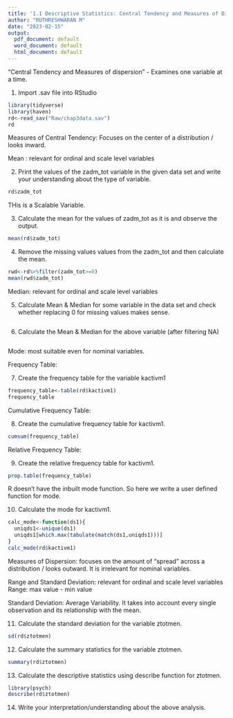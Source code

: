 ---
title: '1.1 Descriptive Statistics: Central Tendency and Measures of Dispersion'
author: "RUTHRESHWARAN M"
date: "2023-02-15"
output:
  pdf_document: default
  word_document: default
  html_document: default
---
"Central Tendency and Measures of dispersion"
- Examines one variable at a time.


1. Import .sav file into RStudio

```{r}
library(tidyverse)
library(haven)
rd<-read_sav("Raw/chap3data.sav")
rd

```

Measures of Central Tendency: Focuses on the center of a distribution / looks inward.

Mean : relevant for ordinal and scale level variables

2. Print the values of the zadm_tot variable in the given data set and write your understanding about the type of variable.

```{r}
rd$zadm_tot

```
THis is a Scalable Variable.

3. Calculate the mean for the values of zadm_tot as it is and observe the output.

```{r}
mean(rd$zadm_tot)
```


4. Remove the missing values values from the zadm_tot and then calculate the mean.

```{r}
rwd<-rd%>%filter(zadm_tot>=0)
mean(rwd$zadm_tot)
```

Median: relevant for ordinal and scale level variables


5. Calculate Mean & Median for some variable in the data set and check whether replacing 0 for missing values makes sense.


```{r}

```

6. Calculate the Mean & Median for the above variable (after filtering NA)

```{r}


```

Mode: most suitable even for nominal variables.


Frequency Table:

7. Create the frequency table for the variable kactivm1
```{r}
frequency_table<-table(rd$kactivm1)
frequency_table

```

Cumulative Frequency Table:

8. Create the cumulative frequency table for kactivm1.

```{r}
cumsum(frequency_table)

```

Relative Frequency Table: 

9. Create the relative frequency table for kactivm1.

```{r}
prop.table(frequency_table)

```


R doesn't have the inbuilt mode function. So here we write a user defined function for mode. 

10. Calculate the mode for kactivm1.

```{r}
calc_mode<-function(ds1){
  uniqds1<-unique(ds1)
  uniqds1[which.max(tabulate(match(ds1,uniqds1)))]
}
calc_mode(rd$kactivm1)

```


Measures of Dispersion: focuses on the amount of "spread" across a distribution / looks outward. It is irrelevant for nominal variables.

Range and Standard Deviation: relevant for ordinal and scale level variables
Range: max value - min value

Standard Deviation: Average Variability. It takes into account every single observation and its relationship with the mean.

11. Calculate the standard deviation for the variable ztotmen.
```{r}
sd(rd$ztotmen)


```

12. Calculate the summary statistics for the variable ztotmen.
```{r}

summary(rd$ztotmen)
```

13. Calculate the descriptive statistics using describe function for ztotmen.


```{r}
library(psych)
describe(rd$ztotmen)

```

14. Write your interpretation/understanding about the above analysis.

     









